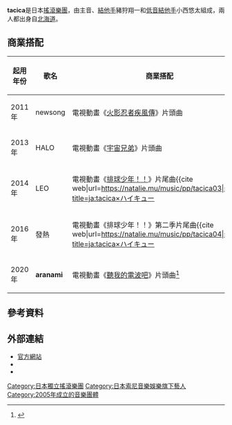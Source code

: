 {{lowercase}}
{{藝人
| 姓名 = tacica
| 圖片 = 
| 圖片簡介 = 
| 圖片尺寸 = 
| 類型 = 樂團
| 英文名 = 
| 音樂類型 = [[另類搖滾|另類搖滾]]、[[獨立搖滾|獨立搖滾]]
| 語言 = [[日語|日語]]
| 國籍 =
| 相關團體 = 
| imdb = 
| 出身地 = {{JPN}}
| 出道作 = 
| 活躍年代 = 2005年至今
| 出道日期 = 
| 唱片公司 = {{Plain list}}
* sambafree（2007年）
* U-PROJECT/LilBallet（2008年）
* [[SME_Records|SME Records]]（2008年至今）
| 經紀公司 = {{Plain list}}
* SME Records（2008年－2019年）
* FOOL'S GOLD Inc.（2020年至今）
| 網站 = [https://tacica.jp/ 官方網站]
| 現任成員 = 豬狩翔一（主音、[[結他手|結他手]]）<br>小西悠太（[[低音結他手|低音結他手]]）
| 過往成員 = 坂井俊彦（[[鼓手|鼓手]]）
}}
'''tacica'''是日本[[搖滾樂|搖滾樂團]]，由主音、[[結他手|結他手]]豬狩翔一和[[低音結他手|低音結他手]]小西悠太組成，兩人都出身自[[北海道|北海道]]。

== 商業搭配 ==
{| class="wikitable" style="font-size: small;"
! 起用年份
! 歌名 
! 商業搭配
|-
|2011年
! newsong
| 電視動畫《[[火影忍者疾風傳|火影忍者疾風傳]]》片頭曲
|-
|2013年
! HALO
| 電視動畫《[[宇宙兄弟|宇宙兄弟]]》片頭曲
|-
|2014年
! LEO
| 電視動畫《[[排球少年！！|排球少年！！]]》片尾曲<ref>{{cite web|url=https://natalie.mu/music/pp/tacica03|script-title=ja:tacica×ハイキュー!!「LEO」インタビュー|work=[[Natalie_(網站)|Natalie]]|date=2014-09-05|accessdate=2020-07-13|language=ja|archive-date=2020-07-13|archive-url=https://web.archive.org/web/20200713125124/https://natalie.mu/music/pp/tacica03|dead-url=no}}</ref>
|-
|2016年
! 發熱
| 電視動畫《排球少年！！》第二季片尾曲<ref>{{cite web|url=https://natalie.mu/music/pp/tacica04|script-title=ja:tacica×ハイキュー!!「発熱」インタビュー|work=[[Natalie_(網站)|Natalie]]|date=2016-02-24|accessdate=2020-07-13|language=ja|archive-date=2020-07-15|archive-url=https://web.archive.org/web/20200715123658/https://natalie.mu/music/pp/tacica04|dead-url=no}}</ref>
|-
|2020年
! '''aranami''' 
| 電視動畫《[[聽我的電波吧|聽我的電波吧]]》片頭曲<ref>{{cite web|url=https://natalie.mu/music/news/364301|script-title=ja:アニメ「波よ聞いてくれ」オープニングはtacica、エンディングは遥海|work=[[Natalie_(網站)|Natalie]]|date=2020-01-23|accessdate=2020-07-13|language=ja|archive-date=2020-07-13|archive-url=https://web.archive.org/web/20200713122830/https://natalie.mu/music/news/364301|dead-url=no}}</ref>
|}

== 參考資料 ==
{{Reflist}}

== 外部連結 ==
* [https://tacica.jp/ 官方網站] {{Wayback|url=https://tacica.jp/ |date=20200816233509 }}{{ja icon}}
* {{YouTube|user=tacicaSMEJ}}
* {{Twitter|tacica_official}}

[[Category:日本獨立搖滾樂團|Category:日本獨立搖滾樂團]]
[[Category:日本索尼音樂娛樂旗下藝人|Category:日本索尼音樂娛樂旗下藝人]]
[[Category:2005年成立的音樂團體|Category:2005年成立的音樂團體]]